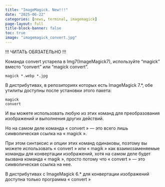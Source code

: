 ```yaml
---
title: "ImageMagick. New!!!"
date: "2025-06-22"
categories: [news, terminal, imagemagick]
page-layout: full
title-block-banner: false
toc: true
image: "imagemagick_convert.jpg"
---
```


!!! ЧИТАТЬ ОБЯЗАТЕЛЬНО !!!

Команда convert устарела в Img7(ImageMagick7), используйте "magick" вместо "convert" или "magick convert".
```
magick *.webp *.jpg
```

В дистрибутивах, в репозиториях которых есть ImageMagick 7.*, обе утилиты доступны после установки этого пакета:
```
magick
convert
```
И вы можете использовать любую из этих команд для преобразования изображений и выполнения других действий.

Но на самом деле команда « convert » — это всего лишь символическая ссылка на « magick ».

При этом синтаксис и опции этих команд одинаковы, поэтому вы можете использовать « convert » или « magik » как взаимозаменяемые команды для конвертации изображений, хотя на самом деле будет вызвана команда « magik », просто потому что « convert » — это символическая ссылка на нее.

В дистрибутивах с ImageMagick 6.* для конвертации изображений доступна только программа « convert »



